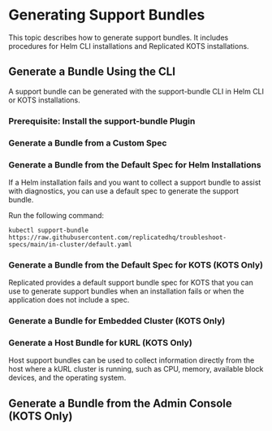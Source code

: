 
# Generating Support Bundles

This topic describes how to generate support bundles. It includes procedures for Helm CLI installations and Replicated KOTS installations.

## Generate a Bundle Using the CLI

A support bundle can be generated with the support-bundle CLI in Helm CLI or KOTS installations.

### Prerequisite: Install the support-bundle Plugin

<InstallPlugin/>

### Generate a Bundle from a Custom Spec

<GenerateBundle/>

### Generate a Bundle from the Default Spec for Helm Installations

If a Helm installation fails and you want to collect a support bundle to assist with diagnostics, you can use a default spec to generate the support bundle.

Run the following command:

```
kubectl support-bundle https://raw.githubusercontent.com/replicatedhq/troubleshoot-specs/main/in-cluster/default.yaml
```

### Generate a Bundle from the Default Spec for KOTS (KOTS Only)

Replicated provides a default support bundle spec for KOTS that you can use to generate support bundles when an installation fails or when the application does not include a spec.

<GenerateBundleDefaultKots/>

### Generate a Bundle for Embedded Cluster (KOTS Only)

<EmbeddedClusterSupportBundle/>

### Generate a Host Bundle for kURL (KOTS Only)

Host support bundles can be used to collect information directly from the host where a kURL cluster is running, such as CPU, memory, available block devices, and the operating system.

<GenerateBundleHost/>

## Generate a Bundle from the Admin Console (KOTS Only)

<GenerateBundleAdminConsole/>